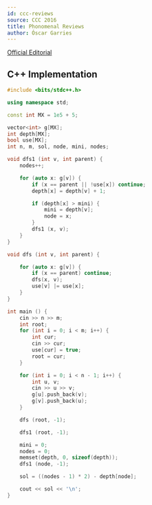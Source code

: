 ```yaml
---
id: ccc-reviews
source: CCC 2016
title: Phonomenal Reviews
author: Óscar Garries
---
```


[Official Editorial](https://dmoj.ca/problem/ccc16s3/editorial)

<LanguageSection>
<CPPSection>

## C++ Implementation

```cpp
#include <bits/stdc++.h>

using namespace std;

const int MX = 1e5 + 5;

vector<int> g[MX];
int depth[MX];
bool use[MX];
int n, m, sol, node, mini, nodes;

void dfs1 (int v, int parent) {
	nodes++;

	for (auto x: g[v]) {
		if (x == parent || !use[x]) continue;
		depth[x] = depth[v] + 1;

		if (depth[x] > mini) {
			mini = depth[v];
			node = x;
		}
		dfs1 (x, v);
	}
}

void dfs (int v, int parent) {

	for (auto x: g[v]) {
		if (x == parent) continue;
		dfs(x, v);
		use[v] |= use[x];
	}
}

int main () {
	cin >> n >> m;
	int root;
	for (int i = 0; i < m; i++) {
		int cur;
		cin >> cur;
		use[cur] = true;
		root = cur;
	}

	for (int i = 0; i < n - 1; i++) {
		int u, v;
		cin >> u >> v;
		g[u].push_back(v);
		g[v].push_back(u);
	}

	dfs (root, -1);

	dfs1 (root, -1);

	mini = 0;
	nodes = 0;
	memset(depth, 0, sizeof(depth));
	dfs1 (node, -1);

	sol = ((nodes - 1) * 2) - depth[node];

	cout << sol << '\n';
}

```

</CPPSection>
</LanguageSection>
